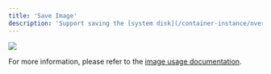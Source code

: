 ```yaml
---
title: 'Save Image'
description: 'Support saving the [system disk](/container-instance/overview#about-system-disk) (i.e., system environment) of container instances as an image for use by other instances, avoiding the need to reconfigure the system environment repeatedly.'
---
```


![](/images/save-image.png)

For more information, please refer to the [image usage documentation]().